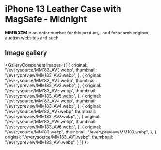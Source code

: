
# iPhone 13 Leather Case with MagSafe - Midnight

<Callout type='info' emoji='👉🏻'>**MM183ZM** is an order number for this product, used for search engines, auction websites and such.</Callout>

## Image gallery

<GalleryComponent
    images={[
      {
        original: "/everysource/MM183_AV3.webp",
        thumbnail: "/everypreview/MM183_AV3.webp",
      },
      {
        original: "/everysource/MM183_AV2.webp",
        thumbnail: "/everypreview/MM183_AV2.webp",
      },
      {
        original: "/everysource/MM183_AV5.webp",
        thumbnail: "/everypreview/MM183_AV5.webp",
      },
      {
        original: "/everysource/MM183_AV4.webp",
        thumbnail: "/everypreview/MM183_AV4.webp",
      },
      {
        original: "/everysource/MM183_AV7.webp",
        thumbnail: "/everypreview/MM183_AV7.webp",
      },
      {
        original: "/everysource/MM183_AV6.webp",
        thumbnail: "/everypreview/MM183_AV6.webp",
      },
      {
        original: "/everysource/MM183.webp",
        thumbnail: "/everypreview/MM183.webp",
      },
      {
        original: "/everysource/MM183_AV1.webp",
        thumbnail: "/everypreview/MM183_AV1.webp",
      }
    ]}
  />

